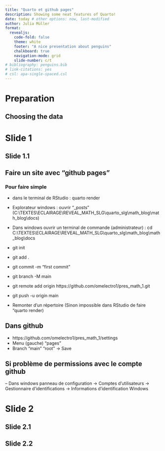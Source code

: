 ```yaml
---
title: "Quarto et github pages"
description: Showing some neat features of Quarto!
date: today # other options: now, last-modified
author: Julia Müller 
format:
  revealjs:
    code-fold: false
    theme: white
    footer: "A nice presentation about penguins"
    chalkboard: true
    navigation-mode: grid
    slide-number: c/t
# bibliography: penguins.bib
# link-citations: yes
# csl: apa-single-spaced.csl
---
```


# Preparation

## Choosing the data

# Slide 1

## Slide 1.1

## Faire un site avec "github pages"


### Pour faire simple

- dans le terminal de RStudio : quarto render
- Explorateur windows : ouvrir "_posts" (C:\\TEXTES\\ECLAIRAGE\\REVEAL_MATH_SLG\\quarto_slg\\math_blog\\math_blog\\docs)
- Dans windows ouvrir un terminal de commande (administrateur) : cd C:\\TEXTES\\ECLAIRAGE\\REVEAL_MATH_SLG\\quarto_slg\\math_blog\\math_blog\\docs
- git init
- git add .
- git commit -m "first commit"
- git branch -M main
- git remote add origin https://github.com/omelectro1/pres_math_1.git
- git push -u origin main

- Remonter d'un répertoire (Sinon impossible dans RStudio de faire "quarto render)

## Dans github

- https://github.com/omelectro1/pres_math_1/settings
- Menu (gauche) "pages"
- Branch "main" "root" -> Save

## Si problème de permissions avec le compte github

-- Dans windows panneau de configuration -> Comptes d'utilisateurs -> Gestionnaire d'identifications -> Informations d'identification Windows

# Slide 2

## Slide 2.1

## Slide 2.2